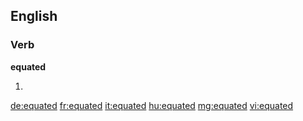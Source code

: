 ==English==

===Verb===
'''equated'''

# {{past of|[[equate]]}}

[[de:equated]]
[[fr:equated]]
[[it:equated]]
[[hu:equated]]
[[mg:equated]]
[[vi:equated]]